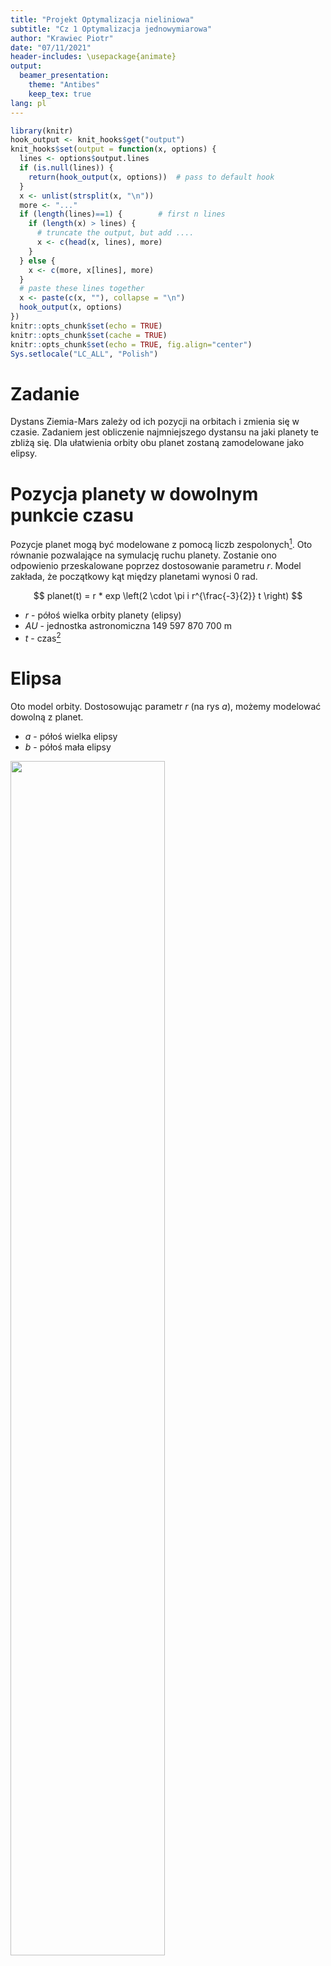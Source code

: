 ```yaml
---
title: "Projekt Optymalizacja nieliniowa"
subtitle: "Cz 1 Optymalizacja jednowymiarowa"
author: "Krawiec Piotr"
date: "07/11/2021"
header-includes: \usepackage{animate}
output:
  beamer_presentation:
    theme: "Antibes"
    keep_tex: true
lang: pl
---
```


```r
library(knitr)
hook_output <- knit_hooks$get("output")
knit_hooks$set(output = function(x, options) {
  lines <- options$output.lines
  if (is.null(lines)) {
    return(hook_output(x, options))  # pass to default hook
  }
  x <- unlist(strsplit(x, "\n"))
  more <- "..."
  if (length(lines)==1) {        # first n lines
    if (length(x) > lines) {
      # truncate the output, but add ....
      x <- c(head(x, lines), more)
    }
  } else {
    x <- c(more, x[lines], more)
  }                                                         
  # paste these lines together                              
  x <- paste(c(x, ""), collapse = "\n")                     
  hook_output(x, options)                                   
})                                                          
knitr::opts_chunk$set(echo = TRUE)                          
knitr::opts_chunk$set(cache = TRUE) 
knitr::opts_chunk$set(echo = TRUE, fig.align="center")
Sys.setlocale("LC_ALL", "Polish")
```


# Zadanie

Dystans Ziemia-Mars zależy od ich pozycji na orbitach i zmienia się w czasie. 
Zadaniem jest obliczenie najmniejszego dystansu na jaki planety te zbliżą się.
Dla ułatwienia orbity obu planet zostaną zamodelowane jako elipsy.


# Pozycja planety w dowolnym punkcie czasu

Pozycje planet mogą być modelowane z pomocą liczb zespolonych^[https://www.johndcook.com/blog/2015/10/24/distance-to-mars/]. 
Oto równanie  pozwalające na symulację ruchu planety. Zostanie ono odpowienio przeskalowane 
poprzez dostosowanie parametru $r$. Model zakłada, że początkowy kąt między planetami
wynosi 0 rad.

$$
planet(t) = r * exp \left(2 \cdot \pi i r^{\frac{-3}{2}} t \right)
$$

- $r$ - półoś wielka orbity planety (elipsy)
- $AU$ - jednostka astronomiczna 149 597 870 700 m
- $t$ - czas^[jednostka nie ma znaczenia, ponieważ szukamy najmniejszej odległości]

# Elipsa

Oto model orbity. Dostosowując parametr $r$ (na rys $a$), możemy modelować 
dowolną z planet.

- $a$ - półoś wielka elipsy
- $b$ - półoś mała elipsy


![](orbit.png){width=70%}

# Równanie dla ziemi i marsa

Ponieważ półoś wielka orbity Ziemi wokół słońca to $1 AU$ przyjmiemy parametr $r = 1 AU$.

$$
earth(t) = exp \left(2 \cdot \pi \cdot i \cdot t \right)
$$

Ponieważ półoś wielka orbity Marsa wokół słońca to $1.524 AU$ przyjmiemy parametr $r = 1.524 AU$.

$$
mars(t) = 1.524 * exp \left(2 \cdot \pi \cdot i \cdot (1.524)^{\frac{-3}{2}} \cdot t \right)
$$

# Równanie dla ziemi i marsa - kod w R

```r
r = 1.524 # półoś wielka orbity Marsa w AU

earth <- function(t){ exp(2*pi*1i*t) }

mars <- function(t) { r*exp(2*pi*1i*(r**-1.5*t)) }
```

Odległość między planetami można wyznaczyć jako wartość bezwzględą z różnicy 
w ich pozycjach w czasie $t$.

$$
f(t) = abs \left( mars(t) - earth(t) \right)
$$

```r
f <- function(x) { abs(mars(x) - earth(x)) }
```

# Wykres funkcji odległości planet

```r
plot(f, xlim = c(0, 5), ylim = c(0, 3), xlab = "Time", ylab = "Distance [AU]")
```

# Wykres funkcji odległości planet - porównanie z sin

Przeskalowana funkcja $sin(x)$ na czerwono. Funkcja dystansu przypomina funkcję 
sinus, ale jak widać na wykresie poniżej nie są identyczne.

```r
plot(f, xlim = c(0, 5), ylim = c(0, 3), xlab = "Time", ylab = "Distance [AU]")
plot(function(x) sin(2.85*x - 1.4) + 1.5, xlim = c(0, 5), ylim = c(0, 3), xlab = "Time", ylab = "Distance [AU]", add=TRUE, col="red")
```
# Metody bezgradientowe 

Zadanie zostanie roziwązane korzystając z metody Fibonacciego. Do jej implementacji
będzie potrzebny *Ciąg Fibonacciego*, który zdefiniowany jest jako:
$$
F(0) = 0, F(1) = 1, F_n = F_{n-1} + F_{n-2}
$$

# Obliczenie Ciągu Fibonacciego
\small
```r
# Obliczenie pierwszych 101 wyrazów ciągu fib
phil <- c(rep(0, 100))
phil[1:3] <- c(1,1,1)
for(i in c(3:length(phil))) {
  phil[i] = phil[i-1] + phil[i-2]}

phi <- function(i) {
  if(i <= 0) {return(0)}; # F(0) = 0
  # Obliczenie nowych elementów jeżeli wyjdziemy poza zakres
  if (i > length(phil)) { 
    len <- length(phil)
    phil <- c(phil, rep(0, i - len))
    for(j in c(len:length(phil))) {phil[j] = phil[j-1] 
      + phil[j-2]}
  }
  return(phil[i])
}
```
\normalsize

# Metoda Fibonacciego
Metoda ta opiera się na metodzie zawężania początkowego przedziału poszukiwania.
Zaczynamy od wybrania przedziału $[a, b]$. Nastepnie w każdej iteracji obliczamy
punkty $c^{(i)}$ oraz $d^{(i)}$, tak aby spełniały:
$$
b^{(i)} - d^{(i)} = c^{(i)} - a^{(i)}
$$
oznacza to, że są równo oddalone od aktualnego przedziału przeszukiwań.


# Jak działa zawężanie przedziału poszukiwań
- Gdy: $f(c) < f(d)$, wtedy $a^{(i+1)} = a^{(i)}, b^{(i+1)} = d^{(i)}$
- Gdy: $f(d) < f(c)$, wtedy $a^{(i+1)} = c^{(i)}, b^{(i+1)} = b^{(i)}$

```r
fun <- function(x){x^2}
plot(fun, -2, 2)
xp <- c(-1,-0.5, 1,1.5)
yp <- fun(xp)
points(xp, yp, pch=19)
text(xp+0.1,yp+0.1, c("a","c","d", "b"))
```

# Metoda Fibonacciego

Wyznaczanie punktów $c^{(i)}$ oraz $d^{(i)}$. 
$$
c^{(i)} = b^{(i)} - \alpha^{(i)} \cdot \left( b^{(i)} - a^{(i)} \right)
$$

$$
d^{(i)} = a^{(i)} + b^{(i)} - c^{(i)}
$$

$$
\alpha^{(i)} = \frac{\phi_{k-i-1}}{\phi_{k-i}}
$$

$$
\phi_k = min \{ F(k): F(k) > \frac{L}{\epsilon} \}
$$
Gdzie: $F(k)$ to k-ty wyraz *Ciągu Fibonacciego*, $L$ = | a - b |, $\epsilon$ - zadana dokładność

# Obliczenie ilości iteracji
Z kryterium obliczającego $phi_k$ wiemy, że należy wykonać k-2 iteracji.
Gdyż pierwsze wartości w ciągu fibonacciego są 1 i 0, więc wartość parametru 
$alpha$ wyniesie 1 i 0 (dla iteracji $k-1$ i $k$), a więc nie dokona się już
zawężenie przedziału.
Ponadto ze względu na błędy zaokrągleń, zwiększam liczbę iteracji o 1.

```r
phi_k <- function(a, b, tol) {
  i <- 1
  L <- b - a
  while(phi(i) < L / tol) {i <- i+1}
  return(i + 1)
}
```

# Metoda Fibonacciego implementacja

```r
fib <- function(f, a, b, tol) {
  k <- phi_k(a, b, tol)
  for(i in c(0:(k-3))) {
      alpha <- phi(k-i-1)/phi(k-i)
      c <- b - alpha*(b - a)
      d <- a + b - c
      cat("iteracja=", i+1, "a=", a, "c=",c,"d=",d,"b=", 
          b , "alpha=", alpha,"\n",sep=" ")
      if( f(c) < f(d) ) {
        b <- d
      } else {
        a <- c
      }
  }
  return((a+b)/2)
}
```

# Rozwiązanie - metoda Fibonacciego

\tiny
```r
fib(f, 1.5, 2.5, 1e-3)
```
\normalsize

# Rozwiązanie - wykres

```r
x_min <- fib(f, 1.5, 2.5, 1e-3)
y_min <- f(x_min)
plot(f, xlim=c(1.5, 2.5))
points(x_min, y_min)
```

# Wizualizacja 

Aby pokazać jak dokładnie działa algorytm, na następnych slajdach umieściłem
wizualizację. Krok po korku prześledzić można kolejne kroki algorytmu oraz 
to w jaki sposób wybiera punkt zawężający przedział. Ze względu na to iż
ilość iteracji algorytmu może wynosić powyżej 6, gdzie przy takim zawężeniu
zmiana wartości nie będzie widoczna na wykresie (przy *xlim=c(a, b)*), wprowadziłem
parametr *max_iter*. Wszystkie wyresy zostały wygenerowane z pomocą kodu na następnym
slajdzie.

# Wizualizacja - Fibonacci - kod
\tiny
```r
fib_anim <- function(f, a, b, tol, max_iter) {
  k <- phi_k(a, b, tol)
  lower <- a
  upper <- b
  for(i in c(0: min((k-3), max_iter))) {
      alpha <- phi(k-i-1)/phi(k-i)
      # FIRST PLOT 
      plot(f, xlim=c(lower, upper))
      points(xp <- c(a,b), yp <- f(xp))
      text(xp+0.02, yp+0.02, c("a", "b"))
      dev.print(png, paste("img/", 3*i + 1, ".png", sep=""), width = 400, height = 400)
      c <- b - alpha*(b - a)
      d <- a + b - c
      # SECOND PLOT 
      plot(f, xlim=c(lower, upper))
      points(xp <- c(a,b,c, d), yp <- f(xp))
      text(xp+0.02, yp+0.02, c("a", "b", "c", "d"))
      dev.print(png, paste("img/", 3*i + 2, ".png", sep=""), width = 400, height = 400)
      # THIRD PLOT 
      plot(f, xlim=c(lower, upper))
      points(xp <- c(a,b,c, d), yp <- f(xp))
      text(xp+0.02, yp+0.02, c("a", "b", "c", "d"))
      if( f(c) < f(d) ) {
        arrows(b, f(b), d, f(d), col="red")
        b <- d
      } else {
        arrows(a, f(a), c, f(c), col="red")
        a <- c
      }
      dev.print(png, paste("img/", 3*i + 3, ".png", sep=""), width = 400, height = 400) }
  return((a+b)/2)
}
fib_anim(f, 1.5, 2.5, 1e-3, 4)
```
\normalsize


# Wizualizacja - Fibonacci - animacja

\centering
![](img/1.png)

# Wizualizacja - Fibonacci - animacja

\centering
![](img/2.png)

# Wizualizacja - Fibonacci - animacja

\centering
![](img/3.png)

# Wizualizacja - Fibonacci - animacja

\centering
![](img/4.png)

# Wizualizacja - Fibonacci - animacja

\centering
![](img/5.png)

# Wizualizacja - Fibonacci - animacja

\centering
![](img/6.png)

# Wizualizacja - Fibonacci - animacja

\centering
![](img/7.png)

# Wizualizacja - Fibonacci - animacja

\centering
![](img/8.png)

# Wizualizacja - Fibonacci - animacja

\centering
![](img/9.png)

# Wizualizacja - Fibonacci - animacja

\centering
![](img/10.png)

# Wizualizacja - Fibonacci - animacja

\centering
![](img/11.png)

# Wizualizacja - Fibonacci - animacja

\centering
![](img/12.png)

# Wizualizacja - Fibonacci - animacja

\centering
![](img/13.png)

# Wizualizacja - Fibonacci - animacja

\centering
![](img/14.png)

# Wizualizacja - Fibonacci - animacja

\centering
![](img/15.png)


# Metoda bisekcji

Metoda ta do znalezienia minimum/maximum wykorzystuje **alborytm bisekcji**. 
Algorytm bisekcji znajduje miejsce zerowe dowolnej ciągłej funkcji. Wykorzystuje
on fakt, że funkcja zmienia znak po przejściu przez miejsce zerowe. Mając dane punkty
początkowe $[a, b]$ oraz $f(a)$ i $f(b)$. W każdej iteracji
**algorytmu bisekcji** wybieramy punkt $c = \frac{a+b}{2}$, oraz obliczamy $f_c=f(c)$.
Następnie wybieramy ten z przedziałów $[a, m]$, $[m, b]$, dla których iloczyn $f(a)*f(m)$ 
lub $f(b)*f(m)$ jest *ujemny* (co oznacza, że minimum jest w wybranym przedziale).
Możemy wykorzystać ten fakt, aby znajdować minima/maxima funkcji tj. będziemy 
poszukiwać miejsc zerowych pochodnej.

# Poszukiwanie pochodnej funkcji

Ponieważ funkcja ta działa na liczbach zespolonych i oblicza *abs*, R nie
pozwala na analityczne obliczenie jej pochodnej. Należy więc to zrobić numerycznie:

```r
library(numDeriv)
df <- function(x) {grad(f, x)}
```

# Wykres pochodnej funkcji

```r
plot(df, xlim=c(1.5,2.5), axes=FALSE)
axis(1, pos=0)
axis(2, pos=0) 
grid()
```
# Metoda bisekcji

```r
bisect <- function(df, a, b, tol) {
  iter <- ceiling(log2((b-a)/tol))
  for(i in c(1:iter)) {
    m <- (a+b)/2
    df.m <- df(m)
    cat("iteracja=", i, "a=", a, "b=",b, 
        "m=",m, "znak=", sign(df.m * df(a)),"\n",sep=" ")
    if(df.m * df(a) < 0) {
      b <- m
    } else {
      a <- m
    }
  }
  (a+b)/2
}
```

# Rozwiązanie - metoda bisekcji

```r
xr <- bisect(df, 1.5, 2.4, 1e-3)
c(xr, f(xr))
```

# Rozwiązanie - metoda bisekcji - wykres

```r
xr <- bisect(df, 1.5, 2.5, 1e-3)
plot(f, xlim=c(1.5, 2.5))
points(xr, f(xr))
```
# Metoda bisekcji - wizualizacja
\tiny
```r
bisect_plot <- function(f, df, a, b, tol) {
  iter <- ceiling(log2((b-a)/tol)); lower <- a; upper <- b;
  # FITST PLOT 
  plot(f, xlim=c(lower, upper))
  points(xp <- c(a,b), yp <- f(xp))
  text(xp+0.02, yp+0.02, c("a", "b"))
  dev.print(png, paste("img/bi/", 0, ".png", sep=""), width = 400, height = 400)
  
  for(i in c(1:iter)) {
    m <- (a+b)/2
    df.m <- df(m)
    # SECOND PLOT 
    plot(df, xlim=c(lower, upper))
    points(xp <- c(a,b, m), yp <- df(xp))
    text(xp+0.02, yp+0.02, c("a", "b", "m"))
    axis(1, pos=0);axis(2, pos=0); grid(); # Ostylowanie
    dev.print(png, paste("img/bi/", 2*(i-1) + 1, ".png", sep=""), width = 400, height = 400)
    # THIRD PLOT 
    plot(df, xlim=c(lower, upper))
    points(xp <- c(a,b, m), yp <- df(xp))
    text(xp+0.02, yp+0.02, c("a", "b", "m"))
    axis(1, pos=0);axis(2, pos=0); grid(); # Ostylowanie
    if(df.m * df(a) < 0) {
      arrows(b, df(b), m, df(m), col="red")
      b <- m
    } else {
      arrows(a, df(a), m, df(m), col="red")
      a <- m
    }
    dev.print(png, paste("img/bi/", 2*(i-1) + 2, ".png", sep=""), width = 400, height = 400)
  }
  (a+b)/2
}
bisect_plot(f, df, 1.5, 2.5, 1e-3);
```
\normalsize

# Wizualizacja - bisekcja - animacja 
\centering 
![](img/bi/0.png)

# Wizualizacja - bisekcja - animacja 
W celu lepszej wizualizacji, przejdziemy na pochodną:
\centering 
![](img/bi/1.png)

# Wizualizacja - bisekcja - animacja 
\centering 
![](img/bi/2.png)

# Wizualizacja - bisekcja - animacja 
\centering 
![](img/bi/3.png)

# Wizualizacja - bisekcja - animacja 
\centering 
![](img/bi/4.png)

# Wizualizacja - bisekcja - animacja 
\centering 
![](img/bi/5.png)

# Wizualizacja - bisekcja - animacja 
\centering 
![](img/bi/6.png)

# Wizualizacja - bisekcja - animacja 
\centering 
![](img/bi/7.png)

# Wizualizacja - bisekcja - animacja 
\centering 
![](img/bi/8.png)

# Wizualizacja - bisekcja - animacja 
\centering 
![](img/bi/9.png)

# Wizualizacja - bisekcja - animacja 
\centering 
![](img/bi/10.png)

# Wizualizacja - bisekcja - animacja 
\centering 
![](img/bi/11.png)

# Wizualizacja - bisekcja - animacja 
\centering 
![](img/bi/12.png)

# Wizualizacja - bisekcja - animacja 
\centering 
![](img/bi/13.png)

# Wizualizacja - bisekcja - animacja 
\centering 
![](img/bi/14.png)

# Podsumowanie

Oba algorytmy znalazły minimum w zadanym przedziale z zadaną dokładnością. 
Ich porównanie znajduje się poniżej:

| Algorytm | X      | f(X)     | Iteracje |
|----------|--------|----------|------------|
| Fibonacci | 2.134868 | 0.5240011 | 16 |
| Bisection | 2.13501  | 0.5240023 | 10 |

Metoda Fibonacciego osiągnęła lepszą dokładność, ale kosztem wykonania większej
ilości iteracji. Jednak mimo tego, Algorytm Fibonacciego będzie w przypadku tej funkcji lepszy, 
gdyż nie musimy obliczać jej pochodnej. 

W przypadku algorytmu Bisekcji można by go przyspieszyć, obliczając wsześniej pochodną
metodą analityczną. Jednak jest to niemożliwe w przypadku tej funkcji gdyż wykorzystuje
ona funkcję **abs**.
